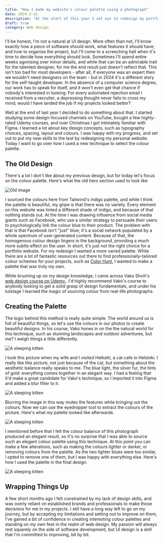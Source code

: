 ```yaml
---
title: "How I made my website's colour palette using a photograph"
date: 2024-3-15
description: "At the start of this year I set out to redesign my portfolio website. Here's how I utilised a fun technique to create the colour palette."
draft: true
category: Web design
---
```


I'll be honest, I'm not a natural at UI design. More often than not, I'll know exactly how a piece of software should work, what features it should have, and how to organise the project, but I'll come to a screeching halt when it's time to decide how everything should look. Sometimes I'll spend entire weeks agonising over minor details, and while that can be an admirable trait for the talented designer, for me the end result just doesn't reflect that. This isn't too bad for most developers - after all, if everyone was an expert then we wouldn't need designers on the team - but in 2024 it's a different story for the self-taught developer. In the absence of a computer science degree, our work has to speak for itself, and it won't even get that chance if nobody's interested in looking. For every automated rejection email I received from a recruiter, a depressing thought never fails to cross my mind; would I have landed the job if my projects looked better?

Well at the end of last year I decided to do something about that. I started studying some design-focused channels on YouTube, bought a few highly-rated Udemy courses, and over Christmas I got intimately familiar with Figma. I learned a lot about key design concepts, such as typography choices, spacing, layout and colours. I was happy with my progress, and set out to put my new skills to the test by redesigning my personal website. Today I want to go over how I used a new technique to select the colour palette.

## The Old Design

There's a lot I don't like about my previous design, but for today let's focus on the colour palette. Here's what the old hero section used to look like

<Image src={oldHeroSection} alt="Old image" inferSize loading="lazy" format="avif" />

I sourced the colours here from Tailwind's indigo palette, and while I think the palette is beautiful, my gripe is that there was no variety. Every element on this website was tinted a different shade of indigo, and because of that nothing stands out. At the time I was drawing influence from social media giants such as Facebook, who use a similar strategy to persuade their users to psychologically link the colour blue to their product. The problem with that is that Facebook isn't "just" blue; it's a social network populated by a whole spectrum of user-generated content. Because of that, the homogenous colour design lingers in the background, providing a much more subtle effect on the user. In short, it's just not the right choice for a portfolio website. For my redesign I wanted a more varied palette. While there are a lot of fantastic resources out there to find professionally-tailored colour schemes for your projects, such as [Color Hunt](https://colorhunt.co/), I wanted to make a palette that was truly my own.

While brushing up on my design knowledge, I came across Vako Shvili's [web design course on Udemy.](https://www.udemy.com/course/freelance-web-design-from-design-to-development-to-making-money). I'd highly recommend Vako's course to anybody looking to get a solid grasp of design fundamentals, and under his tutelage I learned the magic of sourcing colour from real-life photographs.

## Creating the Palette

The logic behind this method is really quite simple. The world around us is full of beautiful things, so let's use the colours in our photos to create beautiful designs. In his course, Vako hones in on the the natural world for this technique, such as stunning landscapes and outdoor adventures, but me? I weigh things a little differently.

<Image src={sleepingKitten} alt="A sleeping kitten" inferSize loading="lazy" format="avif" />

I took this picture when my wife and I visited Helkatti, a cat cafe in Helsinki. I really like this picture, not just because of the cat, but something about the aesthetic balance really speaks to me. The blue light, the silver fur, the tints of gold: everything comes together in an elegant way. I had a feeling that it'd make a great candidate for Vako's technique, so I imported it into Figma and added a blur filter to it.

<Image src={blurredKitten} alt="A sleeping kitten" inferSize loading="lazy" format="avif" />

Blurring the image in this way mutes the features while bringing out the colours. Now we can use the eyedropper tool to extract the colours of the picture. Here's what my palette looked like afterwards.

<Image src={palette} alt="A sleeping kitten" inferSize loading="lazy" format="avif" />

I mentioned before that I felt the colour balance of this photograph produced an elegant result, so it's no surprise that I was able to source such an elegant colour palette using this technique. At this point you can make a few alterations, such as making the colours lighter or darker, or removing colours from the palette. As the two lighter blues were too similar, I opted to remove one of them, but I was happy with everything else. Here's how I used the palette in the final design.

<Image src={redesignedHeroSection} alt="A sleeping kitten" inferSize loading="lazy" format="avif" />

## Wrapping Things Up

A few short months ago I felt constrained by my lack of design skills, and was overly reliant on established brands and professionals to make those decisions for me in my projects. I still have a long way left to go on my journey, but by accepting my limitations and setting out to improve on them, I've gained a bit of confidence in creating interesting colour palettes and standing on my own feet in the realm of web design. My passion will always rest squarely on the side of software development, but UI design is a skill that I'm committed to improving, bit by bit.